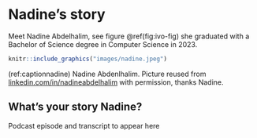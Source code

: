 # Nadine's story {#nadine}

Meet Nadine Abdelhalim, see figure \@ref(fig:ivo-fig) she graduated with a Bachelor of Science degree in Computer Science in 2023.

```r
knitr::include_graphics("images/nadine.jpeg")
```
(ref:captionnadine) Nadine Abdenlhalim. Picture reused from [linkedin.com/in/nadineabdelhalim](https://www.linkedin.com/in/nadineabdelhalim) with permission, thanks Nadine.

## What's your story Nadine? {#nadine-story}

Podcast episode and transcript to appear here
